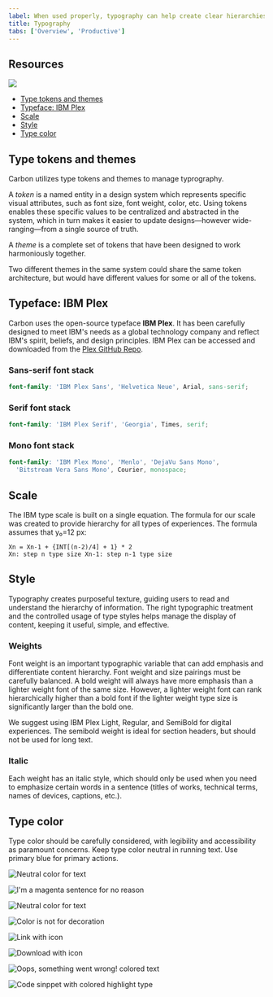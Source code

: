 ```yaml
---
label: When used properly, typography can help create clear hierarchies, organize information, and guide users through the product or experience.
title: Typography
tabs: ['Overview', 'Productive']
---
```



## Resources

<GridWrapper col_lg="8" flex="true" bleed="true">
  <ClickableTile
    title="Get the latest IBM Plex™ download on GitHub"
    href="https://github.com/IBM/plex/releases/latest"
    type="resource">

![](images/github-icon.png)

  </ClickableTile>
  <ClickableTile
    title="Visit the IBM Plex™ website to learn more"
    href="https://www.ibm.com/plex/"
    type="resource"
  />
</GridWrapper>

<AnchorLinks>

- [Type tokens and themes](#type-tokens-and-themes)
- [Typeface: IBM Plex](#typeface-ibm-plex)
- [Scale](#scale)
- [Style](#style)
- [Type color](#type-color)

</AnchorLinks>

## Type tokens and themes

Carbon utilizes type tokens and themes to manage typrography.

A _token_ is a named entity in a design system which represents specific visual attributes, such as font size, font weight, color, etc. Using tokens enables these specific values to be centralized and abstracted in the system, which in turn makes it easier to update designs—however wide-ranging—from a single source of truth.

A _theme_ is a complete set of tokens that have been designed to work harmoniously together.

Two different themes in the same system could share the same token architecture, but would have different values for some or all of the tokens.

## Typeface: IBM Plex

Carbon uses the open-source typeface **IBM Plex**. It has been carefully designed to meet IBM's needs as a global technology company and reflect IBM's spirit, beliefs, and design principles. IBM Plex can be accessed and downloaded from the [Plex GitHub Repo](https://github.com/ibm/plex).

<TypeWeight type="types"></TypeWeight>

### Sans-serif font stack

```scss
font-family: 'IBM Plex Sans', 'Helvetica Neue', Arial, sans-serif;
```

### Serif font stack

```scss
font-family: 'IBM Plex Serif', 'Georgia', Times, serif;
```

### Mono font stack

```scss
font-family: 'IBM Plex Mono', 'Menlo', 'DejaVu Sans Mono',
  'Bitstream Vera Sans Mono', Courier, monospace;
```

## Scale

The IBM type scale is built on a single equation. The formula for our scale was created to provide hierarchy for all types of experiences. The formula assumes that y₀=12 px:

<TypeScaleTable />

```
Xn = Xn-1 + {INT[(n-2)/4] + 1} * 2
Xn: step n type size Xn-1: step n-1 type size
```

## Style

Typography creates purposeful texture, guiding users to read and understand the hierarchy of information. The right typographic treatment and the controlled usage of type styles helps manage the display of content, keeping it useful, simple, and effective.

### Weights

Font weight is an important typographic variable that can add emphasis and differentiate content hierarchy. Font weight and size pairings must be carefully balanced. A bold weight will always have more emphasis than a lighter weight font of the same size. However, a lighter weight font can rank hierarchically higher than a bold font if the lighter weight type size is significantly larger than the bold one.

We suggest using IBM Plex Light, Regular, and SemiBold for digital experiences. The semibold weight is ideal for section headers, but should not be used for long text.

<TypeWeight />

### Italic

Each weight has an italic style, which should only be used when you need to emphasize certain words in a sentence (titles of works, technical terms, names of devices, captions, etc.).

<TypeWeight type="italic" />

## Type color

Type color should be carefully considered, with legibility and accessibility as paramount concerns. Keep type color neutral in running text. Use primary blue for primary actions.

<GridWrapper col_lg="8" flex="true">
<DoDontExample correct="true">

![Neutral color for text](images/Typography_overview_Type-color-1.svg)    

</DoDontExample>
<DoDontExample>

![I'm a magenta sentence for no reason](images/Typography_overview_Type-color-2.svg)    

</DoDontExample>
</GridWrapper>
<GridWrapper col_lg="8" flex="true">
<DoDontExample correct="true" dark="true">

![Neutral color for text](images/Typography_overview_Type-color-3.svg)    

</DoDontExample>
<DoDontExample dark="true">

![Color is not for decoration](images/Typography_overview_Type-color-4.svg)

</DoDontExample>
</GridWrapper>
<GridWrapper col_lg="8" flex="true">
<DoDontExample correct="true" label="Core blue colors are used for text links and primary actions">

![Link with icon](images/Typography_overview_Type-color-5.svg)

</DoDontExample>
<DoDontExample correct="true" label="Secondary actions use Gray 100 and icons">

![Download with icon](images/Typography_overview_Type-color-6.svg)

</DoDontExample>
</GridWrapper>
<GridWrapper col_lg="8" flex="true">
<DoDontExample correct="true" label="Other use cases for colored type are code snippets, warnings, alerts, etc.">

![Oops, something went wrong! colored text](images/Typography_overview_Type-color-7.svg)

</DoDontExample>
<DoDontExample correct="true">

![Code sinppet with colored highlight type](images/Typography_overview_Type-color-8.svg)

</DoDontExample>
</GridWrapper>

